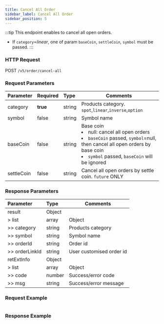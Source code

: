 ```yaml
---
title: Cancel All Order
sidebar_label: Cancel All Order
sidebar_position: 5
---
```


:::tip
This endpoint enables to cancel all open orders.
- If `category`=_linear_, one of param `baseCoin`, `settleCoin`, `symbol` must be passed.
:::

### HTTP Request
POST `/v5/order/cancel-all`

### Request Parameters
| Parameter | Required | Type | Comments|
|:----- |:-------|:-----|------ |
|category |**true** |string |Products category. `spot`,`linear`,`inverse`,`option` |
|symbol |false|string |Symbol name |
|baseCoin |false|string |Base coin<li>null: cancel all open orders</li><li>`baseCoin` passed, `symbol`=null, then cancel all open orders by base coin</li><li>`symbol` passed, `baseCoin` will be ignored</li> |
|settleCoin |false|string |Cancel all open orders by settle coin. `future` ONLY|

### Response Parameters
| Parameter | Type | Comments|
|:----- |:-----|----- |
|result |Object | |
|> list |array |Object |
|>> category |string |Products category |
|>> symbol |string |Symbol name |
|>> orderId |string |Order id |
|>> orderLinkId |string |User customised order id |
|retExtInfo |Object | |
|> list |array |Object |
|>> code |number |Success/error code |
|>> msg |string |Success/error message |

### Request Example

<Tabs>
<TabItem value="console" label="Console">

```http
```

</TabItem>
</Tabs>

### Response Example

<Tabs>
<TabItem value="js linear" label="linear">

```javascript

```
</TabItem>
</Tabs>